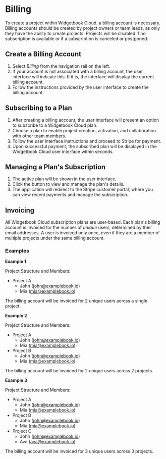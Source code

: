 # Billing

To create a project within Widgetbook Cloud, a billing account is necessary. Billing accounts should be created by project owners or team leads, as only they have the ability to create projects. Projects will be disabled if no subscription is available or if a subscription is canceled or postponed.

## Create a Billing Account

1. Select _Billing_ from the navigation rail on the left.
2. If your account is not associated with a billing account, the user interface will indicate this. If it is, the interface will display the current billing account.
3. Follow the instructions provided by the user interface to create the billing account.

## Subscribing to a Plan

1. After creating a billing account, the user interface will present an option to subscribe to a Widgetbook Cloud plan.
2. Choose a plan to enable project creation, activation, and collaboration with other team members.
3. Follow the user interface instructions and proceed to Stripe for payment.
4. Upon successful payment, the subscribed plan will be displayed in the Widgetbook Cloud user interface within seconds.

## Managing a Plan's Subscription

1. The active plan will be shown in the user interface.
2. Click the button to view and manage the plan's details.
3. The application will redirect to the Stripe customer portal, where you can view recent payments and manage the subscription.

## Invoicing

All Widgetbook Cloud subscription plans are user-based. Each plan's billing account is invoiced for the number of _unique_ users, determined by their email addresses. A user is invoiced only once, even if they are a member of multiple projects under the same billing account.

### Examples

**Example 1**

Project Structure and Members:

- Project A
  - John (john@examplebook.io)
  - Mia (mia@examplebook.io)

The billing account will be invoiced for 2 unique users across a single project.

**Example 2**

Project Structure and Members:

- Project A
  - John (john@examplebook.io)
  - Mia (mia@examplebook.io)
- Project B
  - John (john@examplebook.io)
  - Mia (mia@examplebook.io)

The billing account will be invoiced for 2 unique users across 2 projects.

**Example 3**

Project Structure and Members:

- Project A
  - John (john@examplebook.io)
  - Mia (mia@examplebook.io)
- Project B
  - John (john@examplebook.io)
  - Mia (mia@examplebook.io)
- Project C
  - John (john@examplebook.io)
  - Ava (ava@examplebook.io)

The billing account will be invoiced for 3 unique users across 3 projects.
